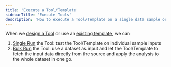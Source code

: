 ```yaml
---
title: 'Execute a Tool/Template'
sidebarTitle: 'Execute Tools'
description: 'How to execute a Tool/Template on a single data sample or on the whole dataset'
---
```


When we [design a Tool](/custom-tools/create-a-tool) or use an [existing template](/templates/introduction), 
we can 
1. [Single Run](/templates/single-run) the Tool: test the Tool/Template on individual sample inputs
2. [Bulk Run](/templates/bulk-run) the Tool: use a dataset as input and let the Tool/Template to fetch the input data directly from the source 
and apply the analysis to the whole dataset in one go.